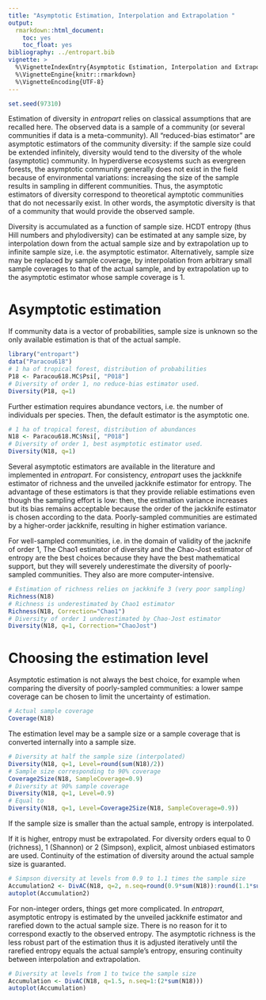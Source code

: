 ```yaml
---
title: "Asymptotic Estimation, Interpolation and Extrapolation "
output:
  rmarkdown::html_document:
    toc: yes
    toc_float: yes
bibliography: ../entropart.bib
vignette: >
  %\VignetteIndexEntry{Asymptotic Estimation, Interpolation and Extrapolation}
  %\VignetteEngine{knitr::rmarkdown}
  %\VignetteEncoding{UTF-8}
---
```


```r
set.seed(97310)
```

Estimation of diversity in _entropart_ relies on classical assumptions that are recalled here.
The observed data is a sample of a community (or several communities if data is a meta-community).
All "reduced-bias estimator" are asymptotic estimators of the community diversity: if the sample size could be extended infinitely, diversity would tend to the diversity of the whole (asymptotic) community.
In hyperdiverse ecosystems such as evergreen forests, the asymptotic community generally does not exist in the field because of environmental variations: increasing the size of the sample results in sampling in different communities.
Thus, the asymptotic estimators of diversity correspond to theoretical aymptotic communities that do not necessarily exist.
In other words, the asymptotic diversity is that of a community that would provide the observed sample.

Diversity is accumulated as a function of sample size.
HCDT entropy (thus Hill numbers and phylodiversity) can be estimated at any sample size, by interpolation down from the actual sample size and by extrapolation up to infinite sample size, i.e. the asymptotic estimator.
Alternatively, sample size may be replaced by sample coverage, by interpolation from arbitrary small sample coverages to that of the actual sample, and by extrapolation up to the asymptotic estimator whose sample coverage is 1.


# Asymptotic estimation

If community data is a vector of probabilities, sample size is unknown so the only available estimation is that of the actual sample.

```r
library("entropart")
data("Paracou618")
# 1 ha of tropical forest, distribution of probabilities
P18 <- Paracou618.MC$Psi[, "P018"]
# Diversity of order 1, no reduce-bias estimator used.
Diversity(P18, q=1)
```

Further estimation requires abundance vectors, i.e. the number of individuals per species.
Then, the default estimator is the asymptotic one.
```r
# 1 ha of tropical forest, distribution of abundances
N18 <- Paracou618.MC$Nsi[, "P018"]
# Diversity of order 1, best asymptotic estimator used.
Diversity(N18, q=1)
```

Several asymptotic estimators are available in the literature and implemented in _entropart_.
For consistency, _entropart_ uses the jackknife estimator of richness and the unveiled jackknife estimator for entropy.
The advantage of these estimators is that they provide reliable estimations even though the sampling effort is low: then, the estimation variance increases but its bias remains acceptable because the order of the jackknife estimator is chosen according to the data.
Poorly-sampled communities are estimated by a higher-order jackknife, resulting in higher estimation variance.

For well-sampled communities, i.e. in the domain of validity of the jacknife of order 1, The Chao1 estimator of diversity and the Chao-Jost estimator of entropy are the best choices because they have the best mathematical support, but they will severely underestimate the diversity of poorly-sampled communities.
They also are more computer-intensive.
```r
# Estimation of richness relies on jackknife 3 (very poor sampling)
Richness(N18)
# Richness is underestimated by Chao1 estimator
Richness(N18, Correction="Chao1")
# Diversity of order 1 underestimated by Chao-Jost estimator
Diversity(N18, q=1, Correction="ChaoJost")
```


# Choosing the estimation level

Asymptotic estimation is not always the best choice, for example when comparing the diversity of poorly-sampled communities: a lower sampe coverage can be chosen to limit the uncertainty of estimation.
```r
# Actual sample coverage
Coverage(N18)
```

The estimation level may be a sample size or a sample coverage that is converted internally into a sample size.
```r
# Diversity at half the sample size (interpolated)
Diversity(N18, q=1, Level=round(sum(N18)/2))
# Sample size corresponding to 90% coverage
Coverage2Size(N18, SampleCoverage=0.9)
# Diversity at 90% sample coverage
Diversity(N18, q=1, Level=0.9)
# Equal to 
Diversity(N18, q=1, Level=Coverage2Size(N18, SampleCoverage=0.9))
```

If the sample size is smaller than the actual sample, entropy is interpolated.

If it is higher, entropy must be extrapolated. For diversity orders equal to 0 (richness), 1 (Shannon) or 2 (Simpson), explicit, almost unbiased estimators are used. 
Continuity of the estimation of diversity around the actual sample size is guaranted.
```r
# Simpson diversity at levels from 0.9 to 1.1 times the sample size
Accumulation2 <- DivAC(N18, q=2, n.seq=round(0.9*sum(N18)):round(1.1*sum(N18)))
autoplot(Accumulation2)
```

For non-integer orders, things get more complicated. In _entropart_, asymptotic entropy is estimated by the unveiled jackknife estimator and rarefied down to the actual sample size. 
There is no reason for it to correspond exactly to the observed entropy.
The asymptotic richness is the less robust part of the estimation thus it is adjusted iteratively until the rarefied entropy equals the actual sample's entropy, ensuring continuity between interpolation and extrapolation.
```r
# Diversity at levels from 1 to twice the sample size
Accumulation <- DivAC(N18, q=1.5, n.seq=1:(2*sum(N18)))
autoplot(Accumulation)
```

